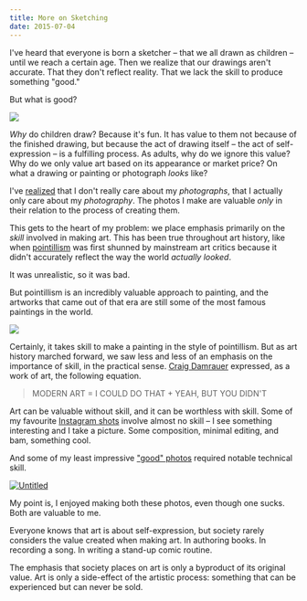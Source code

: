 ```yaml
---
title: More on Sketching
date: 2015-07-04
---
```


I've heard that everyone is born a sketcher – that we all drawn as children – until we reach a certain age. Then we realize that our drawings aren't accurate. That they don't reflect reality. That we lack the skill to produce something "good."

But what is good?

[![](https://threepanelsoul.com/comics/2014-08-19-336.png)](https://threepanelsoul.com/2014/08/19/dog-philosophy/)

_Why_ do children draw? Because it's fun. It has value to them not because of the finished drawing, but because the act of drawing itself – the act of self-expression – is a fulfilling process. As adults, why do we ignore this value? Why do we only value art based on its appearance or market price? On what a drawing or painting or photograph _looks_ like?

I've [realized](/blog/art-for-your-own-sake/) that I don't really care about my _photographs_, that I actually only care about my _photography_. The photos I make are valuable _only_ in their relation to the process of creating them.

This gets to the heart of my problem: we place emphasis primarily on the _skill_ involved in making art. This has been true throughout art history, like when [pointillism](http://arthistory.net/artstyles/pointillism/pointillism1.html) was first shunned by mainstream art critics because it didn't accurately reflect the way the world _actually looked_.

It was unrealistic, so it was bad.

But pointillism is an incredibly valuable approach to painting, and the artworks that came out of that era are still some of the most famous paintings in the world.

[![](./simpsons.jpg)](https://www.artsy.net/artwork/georges-seurat-a-sunday-on-la-grande-jatte-1884)

Certainly, it takes skill to make a painting in the style of pointillism. But as art history marched forward, we saw less and less of an emphasis on the importance of skill, in the practical sense. [Craig Damrauer](https://www.artsy.net/artist/craig-damrauer) expressed, as a work of art, the following equation.

> MODERN ART = I COULD DO THAT + YEAH, BUT YOU DIDN'T

Art can be valuable without skill, and it can be worthless with skill. Some of my favourite [Instagram shots](https://instagram.com/ashfurrow/) involve almost no skill – I see something interesting and I take a picture. Some composition, minimal editing, and bam, something cool.

<Instagram url="https://instagram.com/p/zBKjTVjBqI/" />

And some of my least impressive ["good" photos](https://500px.com/ashfurrow) required notable technical skill.

[![Untitled](untitled.jpg)](https://500px.com/photo/39729674/untitled-by-ash-furrow)

My point is, I enjoyed making both these photos, even though one sucks. Both are valuable to me.

Everyone knows that art is about self-expression, but society rarely considers the value created when making art. In authoring books. In recording a song. In writing a stand-up comic routine.

The emphasis that society places on art is only a byproduct of its original value. Art is only a side-effect of the artistic process: something that can be experienced but can never be sold.
